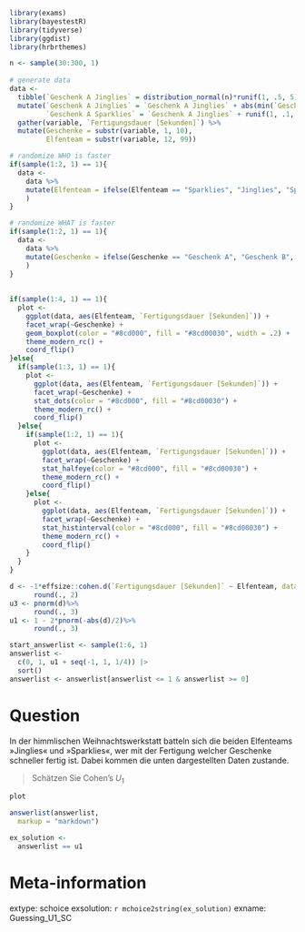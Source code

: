 ```r
library(exams)
library(bayestestR)
library(tidyverse)
library(ggdist)
library(hrbrthemes)

n <- sample(30:300, 1)
    
# generate data
data <- 
  tibble(`Geschenk A Jinglies` = distribution_normal(n)*runif(1, .5, 5)) %>% 
  mutate(`Geschenk A Jinglies` = `Geschenk A Jinglies` + abs(min(`Geschenk A Jinglies`)) + runif(1, 0, sd(`Geschenk A Jinglies`)*5),
         `Geschenk A Sparklies` = `Geschenk A Jinglies` + runif(1, .1, 1)*sd(`Geschenk A Jinglies`)) %>% 
  gather(variable, `Fertigungsdauer [Sekunden]`) %>% 
  mutate(Geschenke = substr(variable, 1, 10),
         Elfenteam = substr(variable, 12, 99))

# randomize WHO is faster
if(sample(1:2, 1) == 1){
  data <- 
    data %>% 
    mutate(Elfenteam = ifelse(Elfenteam == "Sparklies", "Jinglies", "Sparklies")
    )
}

# randomize WHAT is faster
if(sample(1:2, 1) == 1){
  data <- 
    data %>% 
    mutate(Geschenke = ifelse(Geschenke == "Geschenk A", "Geschenk B", "Geschenk A")
    )
}
    
    
if(sample(1:4, 1) == 1){
  plot <- 
    ggplot(data, aes(Elfenteam, `Fertigungsdauer [Sekunden]`)) +
    facet_wrap(~Geschenke) +
    geom_boxplot(color = "#8cd000", fill = "#8cd00030", width = .2) +
    theme_modern_rc() +
    coord_flip()
}else{
  if(sample(1:3, 1) == 1){
    plot <- 
      ggplot(data, aes(Elfenteam, `Fertigungsdauer [Sekunden]`)) +
      facet_wrap(~Geschenke) +
      stat_dots(color = "#8cd000", fill = "#8cd00030") +
      theme_modern_rc() +
      coord_flip() 
  }else{
    if(sample(1:2, 1) == 1){
      plot <- 
        ggplot(data, aes(Elfenteam, `Fertigungsdauer [Sekunden]`)) +
        facet_wrap(~Geschenke) +
        stat_halfeye(color = "#8cd000", fill = "#8cd00030") +
        theme_modern_rc() +
        coord_flip()
    }else{
      plot <- 
        ggplot(data, aes(Elfenteam, `Fertigungsdauer [Sekunden]`)) +
        facet_wrap(~Geschenke) +
        stat_histinterval(color = "#8cd000", fill = "#8cd00030") +
        theme_modern_rc() +
        coord_flip()
    }
  }
}

d <- -1*effsize::cohen.d(`Fertigungsdauer [Sekunden]` ~ Elfenteam, data = data)$estimate %>% 
      round(., 2)
u3 <- pnorm(d)%>% 
      round(., 3)
u1 <- 1 - 2*pnorm(-abs(d)/2)%>% 
      round(., 3)

start_answerlist <- sample(1:6, 1)
answerlist <- 
  c(0, 1, u1 + seq(-1, 1, 1/4)) |> 
  sort() 
answerlist <- answerlist[answerlist <= 1 & answerlist >= 0]
```

Question
========
In der himmlischen Weihnachtswerkstatt batteln sich die beiden Elfenteams »Jinglies« und »Sparklies«, wer mit der Fertigung welcher Geschenke schneller fertig ist. Dabei kommen die unten dargestellten Daten zustande. 

>  Schätzen Sie Cohen's $U_1$

```r
plot
```


```r
answerlist(answerlist,
  markup = "markdown")
```

```r
ex_solution <- 
  answerlist == u1
```



Meta-information
================
extype: schoice
exsolution: `r mchoice2string(ex_solution)`
exname: Guessing_U1_SC